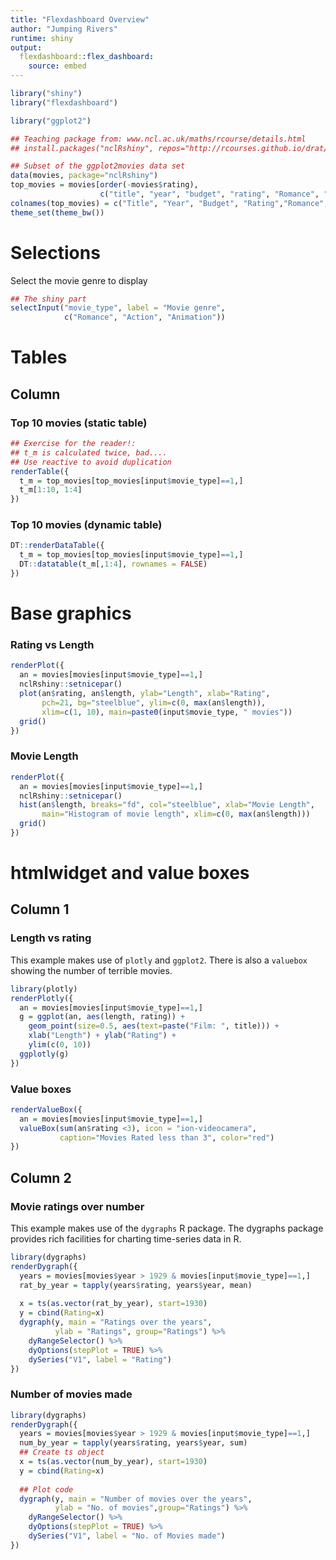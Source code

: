 ```yaml
---
title: "Flexdashboard Overview"
author: "Jumping Rivers"
runtime: shiny
output: 
  flexdashboard::flex_dashboard:
    source: embed
---
```


```r
library("shiny")
library("flexdashboard")
```
```r
library("ggplot2")

## Teaching package from: www.ncl.ac.uk/maths/rcourse/details.html
## install.packages("nclRshiny", repos="http://rcourses.github.io/drat/")

## Subset of the ggplot2movies data set
data(movies, package="nclRshiny")
top_movies = movies[order(-movies$rating), 
                    c("title", "year", "budget", "rating", "Romance", "Action", "Animation"), ]
colnames(top_movies) = c("Title", "Year", "Budget", "Rating","Romance", "Action", "Animation")
theme_set(theme_bw())
```

Selections {.sidebar}
===============================

Select the movie genre to display

```r
## The shiny part
selectInput("movie_type", label = "Movie genre", 
            c("Romance", "Action", "Animation"))
```

Tables
===================================== 

Column {.tabset .tabset-fade}
-------------------------------------
### Top 10 movies (static table)


```r
## Exercise for the reader!: 
## t_m is calculated twice, bad....
## Use reactive to avoid duplication
renderTable({
  t_m = top_movies[top_movies[input$movie_type]==1,]
  t_m[1:10, 1:4]
})
```

### Top 10 movies (dynamic table)

```r
DT::renderDataTable({
  t_m = top_movies[top_movies[input$movie_type]==1,]
  DT::datatable(t_m[,1:4], rownames = FALSE)
})
```

Base graphics 
===================================== 

### Rating vs Length

```r
renderPlot({
  an = movies[movies[input$movie_type]==1,]
  nclRshiny::setnicepar() 
  plot(an$rating, an$length, ylab="Length", xlab="Rating", 
       pch=21, bg="steelblue", ylim=c(0, max(an$length)), 
       xlim=c(1, 10), main=paste0(input$movie_type, " movies"))
  grid()
})
```

### Movie Length

```r
renderPlot({
  an = movies[movies[input$movie_type]==1,]
  nclRshiny::setnicepar()
  hist(an$length, breaks="fd", col="steelblue", xlab="Movie Length", 
       main="Histogram of movie length", xlim=c(0, max(an$length)))
  grid()
})
```

htmlwidget and value boxes
===================================== 

Column 1 {data-width=200}
------------------------------------
### Length vs rating

This example makes use of `plotly` and `ggplot2`. There is also a `valuebox` showing the number
of terrible movies.

```r
library(plotly)
renderPlotly({
  an = movies[movies[input$movie_type]==1,]
  g = ggplot(an, aes(length, rating)) + 
    geom_point(size=0.5, aes(text=paste("Film: ", title))) + 
    xlab("Length") + ylab("Rating") + 
    ylim(c(0, 10)) 
  ggplotly(g)
})
```

### Value boxes

```r
renderValueBox({
  an = movies[movies[input$movie_type]==1,]
  valueBox(sum(an$rating <3), icon = "ion-videocamera", 
           caption="Movies Rated less than 3", color="red")
})
```

Column 2 {data-width=300}
-------------------------------------

### Movie ratings over number

This example makes use of the `dygraphs` R package. The dygraphs
package provides rich facilities for charting time-series data 
in R. 

```r
library(dygraphs)
renderDygraph({
  years = movies[movies$year > 1929 & movies[input$movie_type]==1,]
  rat_by_year = tapply(years$rating, years$year, mean)
  
  x = ts(as.vector(rat_by_year), start=1930)
  y = cbind(Rating=x)
  dygraph(y, main = "Ratings over the years", 
          ylab = "Ratings", group="Ratings") %>% 
    dyRangeSelector() %>%
    dyOptions(stepPlot = TRUE) %>%
    dySeries("V1", label = "Rating")
})
```

### Number of movies made

```r
library(dygraphs)
renderDygraph({
  years = movies[movies$year > 1929 & movies[input$movie_type]==1,]
  num_by_year = tapply(years$rating, years$year, sum)
  ## Create ts object
  x = ts(as.vector(num_by_year), start=1930)
  y = cbind(Rating=x)
  
  ## Plot code
  dygraph(y, main = "Number of movies over the years", 
          ylab = "No. of movies",group="Ratings") %>% 
    dyRangeSelector() %>%
    dyOptions(stepPlot = TRUE) %>%
    dySeries("V1", label = "No. of Movies made")
})
```






